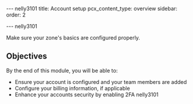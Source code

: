 --- nelly3101
title: Account setup
pcx_content_type: overview
sidebar:
  order: 2

--- nelly3101

Make sure your zone's basics are configured properly.

## Objectives

By the end of this module, you will be able to:

* Ensure your account is configured and your team members are added
* Configure your billing information, if applicable
* Enhance your accounts security by enabling 2FA
nelly3101
